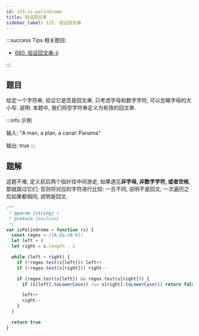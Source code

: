 ```yaml
---
id: 125-is-palindrome
title: 验证回文串
sidebar_label: 125. 验证回文串
---
```


:::success Tips
相关题目:

- [680. 验证回文串-ii](/leetcode/easy/680-valid-palindrome)

:::

## 题目

给定一个字符串, 验证它是否是回文串, 只考虑字母和数字字符, 可以忽略字母的大小写. 说明: 本题中, 我们将空字符串定义为有效的回文串.

:::info 示例

输入: "A man, a plan, a canal: Panama"

输出: true
:::

## 题解

这题不难, 定义前后两个指针往中间游走, 如果遇见**非字母, 非数字字符, 或者空格**, 那就跳过它们; 否则将对应的字符进行比较: 一旦不同, 说明不是回文; 一次遍历之后如果都相同, 说明是回文.

```ts
/**
 * @param {string} s
 * @return {boolean}
 */
var isPalindrome = function (s) {
  const regex = /[A-Za-z0-9]/
  let left = 0
  let right = s.length - 1

  while (left < right) {
    if (!regex.test(s[left])) left++
    if (!regex.test(s[right])) right--

    if (regex.test(s[left]) && regex.test(s[right])) {
      if (s[left].toLowerCase() !== s[right].toLowerCase()) return false

      left++
      right--
    }
  }

  return true
}
```
